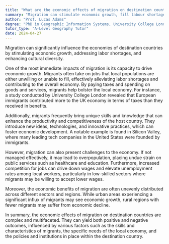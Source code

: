 ```yaml
---
title: "What are the economic effects of migration on destination countries?"
summary: "Migration can stimulate economic growth, fill labour shortages, and increase cultural diversity in destination countries."
author: "Prof. Lucas Adams"
degree: "PhD in Geographic Information Systems, University College London"
tutor_type: "A-Level Geography Tutor"
date: 2024-04-27
---
```


Migration can significantly influence the economies of destination countries by stimulating economic growth, addressing labor shortages, and enhancing cultural diversity.

One of the most immediate impacts of migration is its capacity to drive economic growth. Migrants often take on jobs that local populations are either unwilling or unable to fill, effectively alleviating labor shortages and contributing to the overall economy. By paying taxes and spending on goods and services, migrants help bolster the local economy. For instance, a study conducted by University College London revealed that European immigrants contributed more to the UK economy in terms of taxes than they received in benefits.

Additionally, migrants frequently bring unique skills and knowledge that can enhance the productivity and competitiveness of the host country. They introduce new ideas, technologies, and innovative practices, which can foster economic development. A notable example is found in Silicon Valley, where many leading tech companies in the United States were founded by immigrants.

However, migration can also present challenges to the economy. If not managed effectively, it may lead to overpopulation, placing undue strain on public services such as healthcare and education. Furthermore, increased competition for jobs can drive down wages and elevate unemployment rates among local workers, particularly in low-skilled sectors where migrants may be willing to accept lower wages.

Moreover, the economic benefits of migration are often unevenly distributed across different sectors and regions. While urban areas experiencing a significant influx of migrants may see economic growth, rural regions with fewer migrants may suffer from economic decline.

In summary, the economic effects of migration on destination countries are complex and multifaceted. They can yield both positive and negative outcomes, influenced by various factors such as the skills and characteristics of migrants, the specific needs of the local economy, and the policies and institutions in place within the destination country.
    